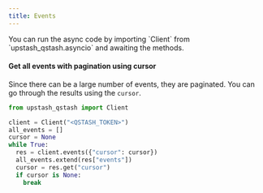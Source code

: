 ---
title: Events
---

<Info>
  You can run the async code by importing `Client` from `upstash_qstash.asyncio`
  and awaiting the methods.
</Info>

#### Get all events with pagination using cursor

Since there can be a large number of events, they are paginated.
You can go through the results using the `cursor`.

```python
from upstash_qstash import Client

client = Client("<QSTASH_TOKEN>")
all_events = []
cursor = None
while True:
  res = client.events({"cursor": cursor})
  all_events.extend(res["events"])
  cursor = res.get("cursor")
  if cursor is None:
    break
```
